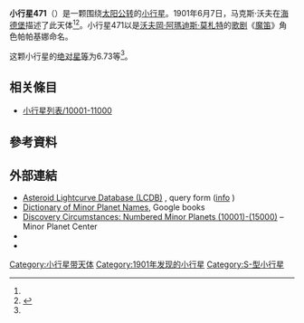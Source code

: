 {{noteTA
|G1=地名
|G2=Movie
|G3=Music
|1=zh-cn:沃尔夫冈; zh-tw:沃夫岡; zh-hk:胡爾夫岡;
|2=zh-cn:阿马德乌斯; zh-tw:阿瑪迪斯; zh-hk:阿瑪迪斯;
|3=zh-cn:莫扎特; zh-tw:莫札特; zh-hk:莫札特;
}}
{{Infobox planet
 | minorplanet     = yes
 | name            = 471 Papagena
 | background      = #D6D6D6
 | image = 
 | image_size      = 
 | caption         =
 | discovery_ref   =  <ref name="MPC-object" />
 | discoverer      = [[马克斯·沃夫|马克斯·沃夫]]
 | discovery_site  = [[海德堡|海德堡]]
 | discovered      = 1901年6月7日
 | mpc_name        = 471 Papagena
 | alt_names       = 471 Papagena
 | pronounced      = 
 | named_after     = <ref name="MPC-object" />
 | mp_category     = [[主帶小行星|主帶小行星]] <ref name="MPC-object" /><ref name="jpldata" />
 | orbit_ref       = <ref name="a">[http://ssd.jpl.nasa.gov/sbdb.cgi?sstr=471 471] {{Wayback|url=http://ssd.jpl.nasa.gov/sbdb.cgi?sstr=471 |date=20140901215230 }}，小行星數據庫瀏覽器（JPL Small-Body Database Browser）－[[美国国家航空航天局|美国国家航空航天局]]喷气推进实验室</ref>
 | epoch           = 2018-03-23.0（[[儒略日|JD]] 2458200.5）
 | uncertainty     = 0
 | observation_arc = 
 | aphelion = {{convert|3.559|AU|km|3|abbr=on|lk=out}}
 | perihelion      = {{convert|2.2265246|AU|km|3|abbr=on}}
 | semimajor       = 2.8925939
 | eccentricity    = 0.2302671
 | period          = 4.92[[儒略年|yr]]
 | mean_anomaly    = 166.71022[[度|°]]
 | mean_motion     = {{Deg2DMS|0.20034230|sup=ms}} / day
 | inclination     = 14.98225
 | asc_node        = 83.89903°
 | arg_peri        = 314.57649
 | mean_diameter   = 
 | rotation        = 
 | albedo          =
 | spectral_type   =
 | abs_magnitude   = 6.73<ref name="jpldata" />
}}
'''小行星471'''（{{lang-en|471 Papagena}}）是一颗围绕[[太阳|太阳]][[公转|公转]]的[[小行星|小行星]]。1901年6月7日，马克斯·沃夫在[[海德堡|海德堡]]描述了此天体<ref name="a" /><ref>{{cite news|title=小行星列表|url=http://cfa-www.harvard.edu/iau/lists/NumberedMPs.txt|accessdate=2018-10-19|newspaper=哈佛大学|archive-date=2008-05-17|archive-url=https://web.archive.org/web/20080517010638/http://cfa-www.harvard.edu/iau/lists/NumberedMPs.txt|dead-url=no}}</ref>。小行星471以是[[沃夫岡·阿瑪迪斯·莫札特|沃夫岡·阿瑪迪斯·莫札特]]的[[歌剧|歌剧]]《[[魔笛|魔笛]]》角色帕帕基娜命名。

这颗小行星的[[绝对星等|绝对星等]]为6.73等<ref name="a" />。

== 相关條目 ==
*[[小行星列表/10001-11000|小行星列表/10001-11000]]

== 參考資料 ==
{{reflist|refs=

<ref name="jpldata">{{cite web
 |type         = 2018-01-26 last obs.
 |title        = JPL Small-Body Database Browser:471 Papagena-471 Papagena
 |url          = https://ssd.jpl.nasa.gov/sbdb.cgi?sstr=471
 |publisher    = [[Jet_Propulsion_Laboratory|Jet Propulsion Laboratory]]
 |accessdate   = 28 March 2018
 |archive-date = 2021-01-30
 |archive-url  = https://web.archive.org/web/20210130210511/https://ssd.jpl.nasa.gov/sbdb.cgi?sstr=471
 |dead-url     = no
}}</ref>

<ref name="MPC-object">{{cite web
  |title      = 471 Papagena
  |work      = Minor Planet Center
  |url      = https://www.minorplanetcenter.net/db_search/show_object?object_id=471
  |accessdate      = 28 March 2018
  |archive-date      = 2016-03-04
  |archive-url      = https://web.archive.org/web/20160304120321/http://minorplanetcenter.net/db_search/show_object?object_id=471
  |dead-url      = no
  }}</ref>

}}

==  外部連結 ==
* [http://www.minorplanet.info/PHP/lcdbsummaryquery.php Asteroid Lightcurve Database (LCDB)] {{Wayback|url=http://www.minorplanet.info/PHP/lcdbsummaryquery.php |date=20171210173955 }}, query form ([http://www.minorplanet.info/lightcurvedatabase.html info] {{Wayback|url=http://www.minorplanet.info/lightcurvedatabase.html |date=20171216050541 }})
* [https://books.google.com/books?id=aeAg1X7afOoC&pg Dictionary of Minor Planet Names], Google books
* [http://www.minorplanetcenter.net/iau/lists/NumberedMPs010001.html Discovery Circumstances: Numbered Minor Planets (10001)-(15000)] {{Wayback|url=http://www.minorplanetcenter.net/iau/lists/NumberedMPs010001.html |date=20180612162317 }} – Minor Planet Center
* {{AstDys|471}}
* {{JPL small body}}

{{Minor Planet Number|[[小行星470|小行星470]]|[[小行星472|小行星472]]}}
{{小天体}}

[[Category:小行星带天体|Category:小行星带天体]]
[[Category:1901年发现的小行星|Category:1901年发现的小行星]]
[[Category:S-型小行星|Category:S-型小行星]]
